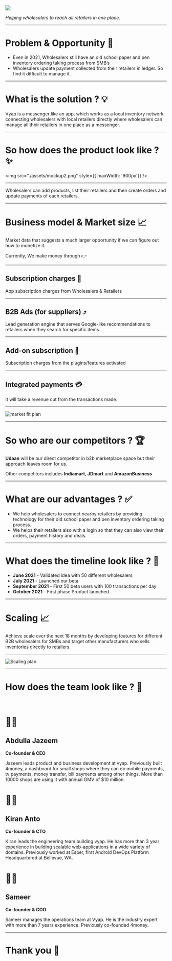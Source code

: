 

<Head>
  <title>Presentation Title</title>
  <meta itemProp="name" content="Presentation Title" />
  <meta itemProp="description" content="Presentation description" />
  <meta itemProp="image" content="https://pbs.twimg.com/profile_images/979408111868952576/yq2IUoGt_bigger.jpg" />
  <meta name="twitter:card" content="summary_large_image" />
  <meta name="twitter:site" content="@whoisryosuke" />
  <meta name="twitter:title" content="Presentation Title" />
  <meta name="twitter:description" content="Presentation description" />
  <meta name="twitter:image" content="https://pbs.twimg.com/profile_images/979408111868952576/yq2IUoGt_bigger.jpg" />
  <meta property="og:title" content="Presentation Title" />
  <meta property="og:type" content="article" />
  <meta property="og:url" content="http://www.example.com/" />
  <meta property="og:image" content="https://pbs.twimg.com/profile_images/979408111868952576/yq2IUoGt_bigger.jpg" />
  <meta property="og:description" content="Presentation description" />
  <meta property="og:site_name" content="Presentation Title" />
  <meta property="article:published_time" content="2013-09-17T05:59:00+01:00" />
  <meta property="article:modified_time" content="2013-09-16T19:08:47+01:00" />
  <meta property="article:section" content="Article Section (React? Design?)" />
</Head>

<img src="./assets/vyap.png"/>

*Helping wholesalers to reach all retailers in one place.*

---


# Problem & Opportunity 🤔

- Even in 2021, Wholesalers still have an old school paper and pen inventory ordering taking process from SMB’s
- Wholesalers update payment collected from their retailers in ledger. So find it difficult to manage it.

---

# What is the solution ? 💡

Vyap is a messenger like an app, which works as a local inventory network connecting wholesalers with local retailers 
directly where wholesalers can manage all their retailers in one place as a messenger.

---

# So how does the product look like ? ✨

<img src="./assets/mockup2.png" style={{ maxWidth: '900px'}} />

---


Wholesalers can add products, list their retailers and then create orders and update payments of each retailers.


---

# Business model & Market size 📈

Market data that suggests a much larger opportunity if we can figure out how to monetize it. 

Currently, We make money through 👉

---


## Subscription charges 🔔

App subscription charges from Wholesalers & Retailers

---


## B2B Ads (for suppliers) ⤴️

Lead generation engine that serves Google-like recommendations to retailers when they search for specific items.

---


## Add-on subscription 🔔

Subscription charges from the plugins/features activated


---


## Integrated payments 💳

It will take a revenue cut from the transactions made.

---

![market fit plan](./assets/marketfit.png)

---

# So who are our competitors ? 🏆

**Udaan** will be our direct competitor in b2b marketplace space but their approach leaves room for us.

Other competitors includes **Indiamart**, **JDmart** and **AmazonBusiness**

---

# What are our advantages ? ✅

- We help wholesalers to connect nearby retailers by providing technology for their old school paper and pen inventory ordering taking process.
- We helps their retailers also with a login so that they can also view their orders, payment history and deals.

---


# What does the timeline look like ?  📅

- **June 2021** - Validated idea with 50 different wholesalers
- **July 2021** - Launched our beta
- **September 2021** - First 50 beta users with 100 transactions per day
- **October 2021** - First phase Product launched

---

# Scaling 📈

Achieve scale over the next 18 months by developing features for different B2B wholesalers for SMBs and target other manufacturers who sells inventories directly to retailers.

---

![Scaling plan](./assets/scaling.png)

---

# How does the team look like ? 💼

<br/>

<div style={{ display: 'grid', gap: '5rem', gridTemplateColumns: 'repeat(3, 1fr)', fontSize: '12px'}}>
<div>

# 👨‍💼
## Abdulla Jazeem
**Co-founder & CEO**

Jazeem leads product and business development at vyap. Previously built 4money, a dashboard for small shops where they can do mobile payments, tv payments, money transfer, bill payments among other things. More than 10000 shops are using it with annual GMV of $10 million.

</div>

<div>

# 👨‍💼

## Kiran Anto
**Co-founder & CTO**

Kiran leads the engineering team building vyap. He has more than 3 year experience in building scalable web-applications in a wide variety of domains. Previously worked at Esper, first Android DevOps Platform Headquartered at Bellevue, WA.
</div>
<div>

# 👨‍💼

## Sameer
**Co-founder & COO**

Sameer manages the operations team at Vyap. He is the industry expert with more than 7 years experience. Previously co-founded 4money.

</div>
</div>

---

# Thank you 👋